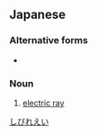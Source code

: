 ==Japanese==
{{ja-kanjitab|しび|o1=れ|えい|yomi=k}}

===Alternative forms===
* {{l|ja|痺鱏}}

===Noun===
{{ja-noun|しびれ.えい|シビレ.エイ}}

# [[electric ray]]

[[Category:ja:Rays and skates|しびれえい]]